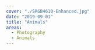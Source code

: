 ---
cover: "./SRGB4610-Enhanced.jpg"
date: "2019-09-01"
title: "Animals"
areas:
  - Photography
  - Animals
---
